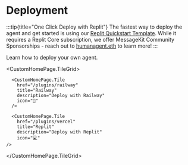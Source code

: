 
# Deployment

:::tip{title="One Click Deploy with Replit"}
The fastest way to deploy the agent and get started is using our [Replit Quickstart Template](https://replit.com/@raihankhan-rk/MessageKit-Quickstart-Template). While it requires a Replit Core subscription, we offer MessageKit Community Sponsorships - reach out to [humanagent.eth](https://converse.xyz/humanagent.eth) to learn more!
:::

Learn how to deploy your own agent.

  <CustomHomePage.TileGrid>

      <CustomHomePage.Tile
        href="/plugins/railway"
        title="Railway"
        description="Deploy with Railway"
        icon="🚢"
      />

      <CustomHomePage.Tile
        href="/plugins/vercel"
        title="Replit"
        description="Deploy with Replit"
        icon="💻"
    />

  </CustomHomePage.TileGrid>
